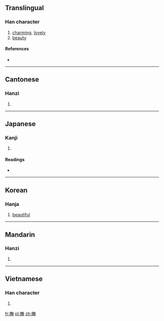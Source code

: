 {{also|妩}}
==Translingual==

===Han character===
{{Han char|rn=38|rad=女|as=12|sn=15|four=4843<sub>1</sub>|canj=女人廿火 (VOTF)|ids=⿰[[女]][[無]]}}

# [[charming]], [[lovely]]
# [[beauty]]

====References====
* {{Han ref|kx=0270.340|dkj=06701|dj=0538.300|hdz=21081.040|uh=5AF5|ud=23285|bh=BC61|bd=48225}}

----

==Cantonese==

===Hanzi===
{{yue-hanzi|jyut=|y=mou5|sim=妩}}

# {{defn|lang=yue|sort=女12}}

----

==Japanese==

===Kanji===
{{ja-kanji|grade=|rs=女12}}

# {{defn|lang=ja|sort=女12}}

====Readings====
* {{ja-readings|on=[[ぶ]] (bu), [[む]] (mu)|kun=[[こびる]] (kobiru), [[みめよい]] (mimeyoi)}}

----

==Korean==

===Hanja===
{{ko-hanja|hangeul=[[무]]|eumhun=|rv=mu|mr=mu|y=mu}}

# [[beautiful]]

----

==Mandarin==

===Hanzi===
{{cmn-hanzi|sim=妩|pin=[[wǔ]] ([[wu3]])|wg=wu<sup>3</sup>}}

# {{defn|lang=cmn|sort=女12}}

----

==Vietnamese==

===Han character===
{{vi-hantu|[[vũ]]|rs=女12}}

# {{defn|lang=vi|sort=女12}}

[[fr:嫵]]
[[pl:嫵]]
[[zh:嫵]]